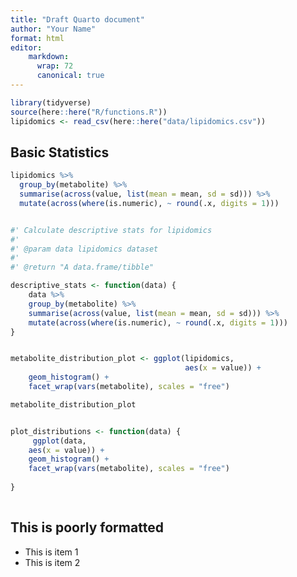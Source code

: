 ```yaml
---
title: "Draft Quarto document"
author: "Your Name"
format: html
editor: 
    markdown:
      wrap: 72
      canonical: true
---
```


```r
library(tidyverse)
source(here::here("R/functions.R"))
lipidomics <- read_csv(here::here("data/lipidomics.csv"))
```

## Basic Statistics

```r
lipidomics %>%
  group_by(metabolite) %>%
  summarise(across(value, list(mean = mean, sd = sd))) %>%
  mutate(across(where(is.numeric), ~ round(.x, digits = 1)))


#' Calculate descriptive stats for lipidomics
#'
#' @param data lipidomics dataset
#'
#' @return "A data.frame/tibble"

descriptive_stats <- function(data) {
    data %>%
    group_by(metabolite) %>%
    summarise(across(value, list(mean = mean, sd = sd))) %>%
    mutate(across(where(is.numeric), ~ round(.x, digits = 1)))
}



```

```r
metabolite_distribution_plot <- ggplot(lipidomics, 
                                       aes(x = value)) +
    geom_histogram() +
    facet_wrap(vars(metabolite), scales = "free")

metabolite_distribution_plot


plot_distributions <- function(data) {
     ggplot(data,
    aes(x = value)) +
    geom_histogram() +
    facet_wrap(vars(metabolite), scales = "free")
    
}
    
```

## This is poorly formatted

-   This is item 1
-   This is item 2
